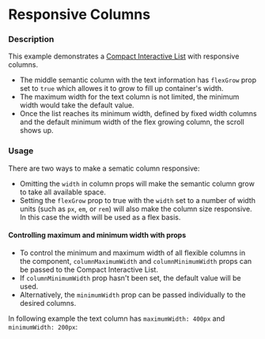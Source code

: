 
# Responsive Columns

### Description

This example demonstrates a [Compact Interactive List](/components/cerner-terra-framework-docs/compact-interactive-list/about) with responsive columns.

* The middle semantic column with the text information has `flexGrow` prop set to `true` which allowes it to grow to fill up container's width.
* The maximum width for the text column is not limited, the minimum width would take the default value.
* Once the list reaches its minimum width, defined by fixed width columns and the default minimum width of the flex growing column, the scroll shows up.

<ResponsiveColumns />

### Usage

There are two ways to make a sematic column responsive:

*  Omitting the `width` in column props will make the semantic column grow to take all available space.
*  Setting the `flexGrow` prop to true with the `width` set to a number of width units (such as `px`, `em`, or `rem`) will also make the column size responsive. In this case the width will be used as a flex basis.

#### Controlling maximum and minimum width with props

* To control the minimum and maximum width of all flexible columns in the component, `columnMaximumWidth` and `columnMinimumWidth` props can be passed to the Compact Interactive List. 
* If `columnMinimumWidth` prop hasn't been set, the default value will be used.
* Alternatively, the `minimumWidth` prop can be passed individually to the desired columns. 

In following example the text column has `maximumWidth: 400px` and `minimumWidth: 200px`:

<ResponsiveColumnsMaxWidth />
